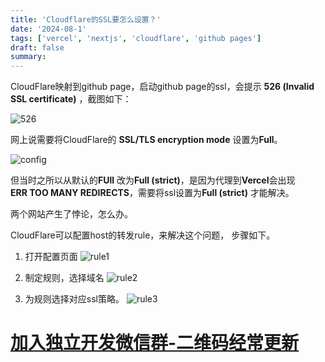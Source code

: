 ```yaml
---
title: 'Cloudflare的SSL要怎么设置？'
date: '2024-08-1'
tags: ['vercel', 'nextjs', 'cloudflare', 'github pages']
draft: false
summary:
---
```



CloudFlare映射到github page，启动github page的ssl，会提示 **526 (Invalid SSL certificate)** ，截图如下：

![526](/static/images/blog/2024-8/setting-cloudflare-ssl/526.png)


网上说需要将CloudFlare的 **SSL/TLS encryption mode** 设置为**Full**。

![config](/static/images/blog/2024-8/setting-cloudflare-ssl/config.png)

但当时之所以从默认的**FUll** 改为**Full (strict)**，是因为代理到**Vercel**会出现**ERR TOO MANY REDIRECTS**，需要将ssl设置为**Full (strict)** 才能解决。

两个网站产生了悖论，怎么办。

CloudFlare可以配置host的转发rule，来解决这个问题， 步骤如下。

1. 打开配置页面
![rule1](/static/images/blog/2024-8/setting-cloudflare-ssl/rule1.png)


2. 制定规则，选择域名
![rule2](/static/images/blog/2024-8/setting-cloudflare-ssl/rule2.png)

3. 为规则选择对应ssl策略。
![rule3](/static/images/blog/2024-8/setting-cloudflare-ssl/rule3.png)


# [加入独立开发微信群-二维码经常更新](https://raw.githubusercontent.com/ygweric/ygweric.github.io/main/assets/qr-schedule-update/indenpendent_dev.png)
